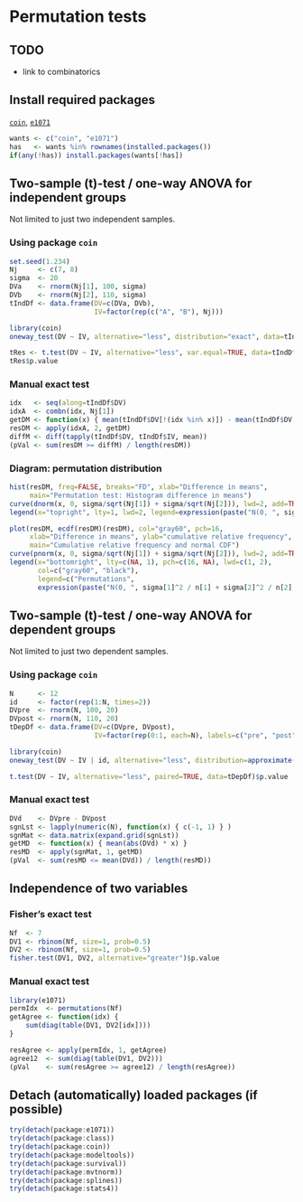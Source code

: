 Permutation tests
=========================

TODO
-------------------------

 - link to combinatorics

Install required packages
-------------------------

[`coin`](http://cran.r-project.org/package=coin), [`e1071`](http://cran.r-project.org/package=e1071)

```r
wants <- c("coin", "e1071")
has   <- wants %in% rownames(installed.packages())
if(any(!has)) install.packages(wants[!has])
```

Two-sample \(t\)-test / one-way ANOVA for independent groups
-------------------------

Not limited to just two independent samples.

### Using package `coin`

```r
set.seed(1.234)
Nj     <- c(7, 8)
sigma  <- 20
DVa    <- rnorm(Nj[1], 100, sigma)
DVb    <- rnorm(Nj[2], 110, sigma)
tIndDf <- data.frame(DV=c(DVa, DVb),
                     IV=factor(rep(c("A", "B"), Nj)))
```

```r
library(coin)
oneway_test(DV ~ IV, alternative="less", distribution="exact", data=tIndDf)
```

```r
tRes <- t.test(DV ~ IV, alternative="less", var.equal=TRUE, data=tIndDf)
tRes$p.value
```

### Manual exact test

```r
idx   <- seq(along=tIndDf$DV)
idxA  <- combn(idx, Nj[1])
getDM <- function(x) { mean(tIndDf$DV[!(idx %in% x)]) - mean(tIndDf$DV[x]) }
resDM <- apply(idxA, 2, getDM)
diffM <- diff(tapply(tIndDf$DV, tIndDf$IV, mean))
(pVal <- sum(resDM >= diffM) / length(resDM))
```

### Diagram: permutation distribution

```r
hist(resDM, freq=FALSE, breaks="FD", xlab="Difference in means",
     main="Permutation test: Histogram difference in means")
curve(dnorm(x, 0, sigma/sqrt(Nj[1]) + sigma/sqrt(Nj[2])), lwd=2, add=TRUE)
legend(x="topright", lty=1, lwd=2, legend=expression(paste("N(0, ", sigma[1]^2 / n[1] + sigma[2]^2 / n[2], ")")))
```

```r
plot(resDM, ecdf(resDM)(resDM), col="gray60", pch=16,
     xlab="Difference in means", ylab="cumulative relative frequency",
     main="Cumulative relative frequency and normal CDF")
curve(pnorm(x, 0, sigma/sqrt(Nj[1]) + sigma/sqrt(Nj[2])), lwd=2, add=TRUE)
legend(x="bottomright", lty=c(NA, 1), pch=c(16, NA), lwd=c(1, 2),
       col=c("gray60", "black"),
       legend=c("Permutations",
       expression(paste("N(0, ", sigma[1]^2 / n[1] + sigma[2]^2 / n[2], ")"))))
```

Two-sample \(t\)-test / one-way ANOVA for dependent groups
-------------------------

Not limited to just two dependent samples.

### Using package `coin`

```r
N      <- 12
id     <- factor(rep(1:N, times=2))
DVpre  <- rnorm(N, 100, 20)
DVpost <- rnorm(N, 110, 20)
tDepDf <- data.frame(DV=c(DVpre, DVpost),
                     IV=factor(rep(0:1, each=N), labels=c("pre", "post")))
```

```r
library(coin)
oneway_test(DV ~ IV | id, alternative="less", distribution=approximate(B=9999), data=tDepDf)
```

```r
t.test(DV ~ IV, alternative="less", paired=TRUE, data=tDepDf)$p.value
```

### Manual exact test

```r
DVd    <- DVpre - DVpost
sgnLst <- lapply(numeric(N), function(x) { c(-1, 1) } )
sgnMat <- data.matrix(expand.grid(sgnLst))
getMD  <- function(x) { mean(abs(DVd) * x) }
resMD  <- apply(sgnMat, 1, getMD)
(pVal  <- sum(resMD <= mean(DVd)) / length(resMD))
```

Independence of two variables
-------------------------

### Fisher's exact test
```r
Nf  <- 7
DV1 <- rbinom(Nf, size=1, prob=0.5)
DV2 <- rbinom(Nf, size=1, prob=0.5)
fisher.test(DV1, DV2, alternative="greater")$p.value
```

### Manual exact test

```r
library(e1071)
permIdx  <- permutations(Nf)
getAgree <- function(idx) {
    sum(diag(table(DV1, DV2[idx])))
}

resAgree <- apply(permIdx, 1, getAgree)
agree12  <- sum(diag(table(DV1, DV2)))
(pVal    <- sum(resAgree >= agree12) / length(resAgree))
```

Detach (automatically) loaded packages (if possible)
-------------------------

```r
try(detach(package:e1071))
try(detach(package:class))
try(detach(package:coin))
try(detach(package:modeltools))
try(detach(package:survival))
try(detach(package:mvtnorm))
try(detach(package:splines))
try(detach(package:stats4))
```
